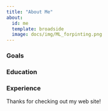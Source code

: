```yaml
---
title: "About Me"
about:
  id: me
  template: broadside
  image: docs/img/ML_forpinting.png
---
```


:::{#me}

### Goals

### Education

### Experience

:::

Thanks for checking out my web site!
